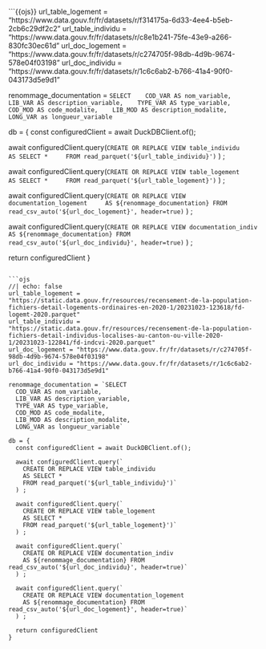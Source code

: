 ```{{ojs}}
url_table_logement = "https://www.data.gouv.fr/fr/datasets/r/f314175a-6d33-4ee4-b5eb-2cb6c29df2c2"
url_table_individu = "https://www.data.gouv.fr/fr/datasets/r/c8e1b241-75fe-43e9-a266-830fc30ec61d"
url_doc_logement = "https://www.data.gouv.fr/fr/datasets/r/c274705f-98db-4d9b-9674-578e04f03198"
url_doc_individu = "https://www.data.gouv.fr/fr/datasets/r/1c6c6ab2-b766-41a4-90f0-043173d5e9d1"

renommage_documentation = `SELECT 
  COD_VAR AS nom_variable, 
  LIB_VAR AS description_variable, 
  TYPE_VAR AS type_variable, 
  COD_MOD AS code_modalite, 
  LIB_MOD AS description_modalite,
  LONG_VAR as longueur_variable`

db = {
  const configuredClient = await DuckDBClient.of();

  await configuredClient.query(`
    CREATE OR REPLACE VIEW table_individu 
    AS SELECT *
    FROM read_parquet('${url_table_individu}')`
  ) ;

  await configuredClient.query(`
    CREATE OR REPLACE VIEW table_logement 
    AS SELECT *
    FROM read_parquet('${url_table_logement}')`
  ) ;

  await configuredClient.query(`
    CREATE OR REPLACE VIEW documentation_logement
    AS ${renommage_documentation} FROM read_csv_auto('${url_doc_logement}', header=true)`
  ) ;
  
  await configuredClient.query(`
    CREATE OR REPLACE VIEW documentation_indiv
    AS ${renommage_documentation} FROM read_csv_auto('${url_doc_individu}', header=true)`
  ) ;

  return configuredClient
}
```

```ojs
//| echo: false
url_table_logement = "https://static.data.gouv.fr/resources/recensement-de-la-population-fichiers-detail-logements-ordinaires-en-2020-1/20231023-123618/fd-logemt-2020.parquet"
url_table_individu = "https://static.data.gouv.fr/resources/recensement-de-la-population-fichiers-detail-individus-localises-au-canton-ou-ville-2020-1/20231023-122841/fd-indcvi-2020.parquet"
url_doc_logement = "https://www.data.gouv.fr/fr/datasets/r/c274705f-98db-4d9b-9674-578e04f03198"
url_doc_individu = "https://www.data.gouv.fr/fr/datasets/r/1c6c6ab2-b766-41a4-90f0-043173d5e9d1"

renommage_documentation = `SELECT 
  COD_VAR AS nom_variable, 
  LIB_VAR AS description_variable, 
  TYPE_VAR AS type_variable, 
  COD_MOD AS code_modalite, 
  LIB_MOD AS description_modalite,
  LONG_VAR as longueur_variable`

db = {
  const configuredClient = await DuckDBClient.of();

  await configuredClient.query(`
    CREATE OR REPLACE VIEW table_individu 
    AS SELECT *
    FROM read_parquet('${url_table_individu}')`
  ) ;

  await configuredClient.query(`
    CREATE OR REPLACE VIEW table_logement 
    AS SELECT *
    FROM read_parquet('${url_table_logement}')`
  ) ;
  
  await configuredClient.query(`
    CREATE OR REPLACE VIEW documentation_indiv
    AS ${renommage_documentation} FROM read_csv_auto('${url_doc_individu}', header=true)`
  ) ;

  await configuredClient.query(`
    CREATE OR REPLACE VIEW documentation_logement
    AS ${renommage_documentation} FROM read_csv_auto('${url_doc_logement}', header=true)`
  ) ;

  return configuredClient
}
```

